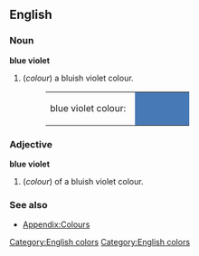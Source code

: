 ==English==
[[Category:English colors]]

===Noun===
'''blue violet'''
#(''colour'') a bluish violet colour.
#:<table><tr><td>blue violet colour: &nbsp;</td><td bgcolor="#4779B6" width="80">&nbsp; </td></tr></table>

===Adjective===
'''blue violet'''
#(''colour'') of a bluish violet colour.

===See also===
*[[Wiktionary_Appendix:Colours|Appendix:Colours]]

[[Category:English colors]]